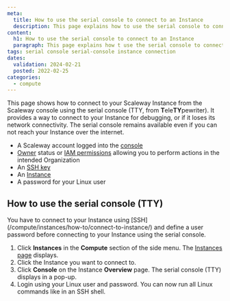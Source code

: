 ```yaml
---
meta:
  title: How to use the serial console to connect to an Instance
  description: This page explains how to use the serial console to connect to an Instance
content:
  h1: How to use the serial console to connect to an Instance
  paragraph: This page explains how t use the serial console to connect to an Instance
tags: serial console serial-console instance connection
dates:
  validation: 2024-02-21
  posted: 2022-02-25
categories:
  - compute
---
```


This page shows how to connect to your Scaleway Instance from the Scaleway console using the serial console (TTY, from **T**ele**TY**pewriter). It provides a way to connect to your Instance for debugging, or if it loses its network connectivity. The serial console remains available even if you can not reach your Instance over the internet.

<Macro id="requirements" />

- A Scaleway account logged into the [console](https://console.scaleway.com/)
- [Owner](/identity-and-access-management/iam/concepts/#owner) status or [IAM permissions](/identity-and-access-management/iam/concepts/#permission) allowing you to perform actions in the intended Organization
- An [SSH key](/identity-and-access-management/organizations-and-projects/how-to/create-ssh-key/)
- An [Instance](/compute/instances/how-to/create-an-instance)
- A password for your Linux user

## How to use the serial console (TTY)

<Message type="important">
  You have to connect to your Instance using [SSH](/compute/instances/how-to/connect-to-instance/) and define a user password before connecting to your Instance using the serial console.
</Message>

1. Click **Instances** in the **Compute** section of the side menu. The [Instances page](https://console.scaleway.com/instance/servers/) displays.
2. Click the Instance you want to connect to.
3. Click **Console** on the Instance **Overview** page. The serial console (TTY) displays in a pop-up.
    <Lightbox src="scaleway-connect-tty.webp" alt="" />
4. Login using your Linux user and password. You can now run all Linux commands like in an SSH shell.


